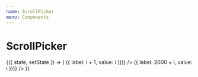 ```yaml
---
name: ScrollPicker
menu: Components
---
```



# ScrollPicker

<Playground>
  <State initial={{ value: 'js' }}>
    {({ state, setState }) => (
      <Box flexDirection="row">
        <ScrollPicker
          options={[
            { label: 'January', value: 'January' },
            { label: 'February', value: 'February' },
            { label: 'March', value: 'March' },
            { label: 'April', value: 'April' },
            { label: 'May', value: 'May' },
            { label: 'June', value: 'June' },
            { label: 'July', value: 'July' },
            { label: 'August', value: 'August' },
            { label: 'September', value: 'September' },
            { label: 'October', value: 'October' },
            { label: 'November', value: 'November' },
            { label: 'December', value: 'December' },
          ]}
        />
        <ScrollPicker
          options={new Array(31)
            .fill(0)
            .map((v, i) => ({ label: i + 1, value: i }))}
        />
        <ScrollPicker
          options={new Array(50)
            .fill(0)
            .map((v, i) => ({ label: 2000 + i, value: i }))}
        />
      </Box>
    )}
  </State>
</Playground>
